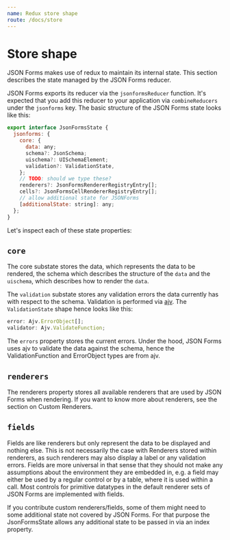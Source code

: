 ```yaml
---
name: Redux store shape
route: /docs/store
---
```


# Store shape

JSON Forms makes use of redux to maintain its internal state. This section describes the state managed by the JSON Forms reducer.

JSON Forms exports its reducer via the `jsonformsReducer` function. 
It's expected that you add this reducer to your application via `combineReducers` under the `jsonforms` key. 
The basic structure of the JSON Forms state looks like this:

```javascript
export interface JsonFormsState {
  jsonforms: {
    core: {
      data: any;
      schema?: JsonSchema;
      uischema?: UISchemaElement;
      validation?: ValidationState,
    };
    // TODO: should we type these?    
    renderers?: JsonFormsRendererRegistryEntry[];
    cells?: JsonFormsCellRendererRegistryEntry[];
    // allow additional state for JSONForms
    [additionalState: string]: any;
  };
}
```

Let's inspect each of these state properties:

## `core` 
The core substate stores the data, which represents the data to be rendered, 
the schema which describes the structure of the `data` and the `uischema`, which describes how to render the `data`.

The `validation` substate stores any validation errors the data currently has with respect to the schema. 
Validation is performed via [ajv](https://github.com/epoberezkin/ajv). The `ValidationState` shape hence looks like this:

```javascript
error: Ajv.ErrorObject[];
validator: Ajv.ValidateFunction;
```

The `errors` property stores the current errors. 
Under the hood, JSON Forms uses ajv to validate the data against the schema, 
hence the ValidationFunction and ErrorObject types are from ajv.

## `renderers`

The renderers property stores all available renderers that are used by JSON Forms when rendering. 
If you want to know more about renderers, see the section on Custom Renderers.

## `fields`

Fields are like renderers but only represent the data to be displayed and nothing else. 
This is not necessarily the case with Renderers stored within renderers, as such renderers may also display a label or any validation errors. Fields are more universal in that sense that they should not make any assumptions about the environment they are embedded in, e.g. a field may either be used by a regular control or by a table, where it is used within a call. Most controls for primitive datatypes in the default renderer sets of JSON Forms are implemented with fields.

If you contribute custom renderers/fields, some of them might need to some additional state not covered by JSON Forms. 
For that purpose the JsonFormsState allows any additional state to be passed in via an index property.

